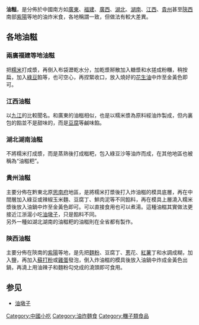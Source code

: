 {{Unreferenced|time=2018-02-01T06:49:35+00:00}}
{{Infobox Chinese|pic=|picsize=|piccap=|s=油糍|t=油糍|p=yóu cí|j=jau4 ci4|poj=iû chû||}}
'''油糍'''，是分佈於中國南方如[[廣東|廣東]]、[[福建|福建]]、[[廣西|廣西]]、[[湖北|湖北]]、[[湖南|湖南]]、[[江西|江西]]、[[貴州|貴州]]甚至[[陝西|陝西]]南部[[紫陽|紫陽]]等地的油炸米食，各地稱謂一致，但做法有較大差異。

== 各地油糍 ==

=== 兩廣福建等地油糍 ===

把[[糯米|糯米]]打成漿，再倒入布袋瀝乾水分，加乾漿掰散加入糖漿和水搓成粉糰，稍按扁，加入[[綠豆|綠豆]]餡等，也可空心，再捏緊收口，放入燒好的[[花生油|花生油]]中炸至金黃色即可。

=== 江西油糍 ===

以[[九江|九江]]的比較聞名。和廣東的油糍相似，也是以糯米漿為原料經油炸製成，但内裏包的餡並不是甜味的，而是[[豆腐|豆腐]]等鹹味餡。

=== 湖北湖南油糍 ===

不將糯米打成漿，而是蒸熟後打成糍粑，包入綠豆沙等油炸而成，在其他地區也被稱為“油糍粑”。

=== 貴州油糍 ===

主要分佈在黔東北原[[思南府|思南府]]地區，是將糯米打漿後打入炸油糍的模具底層，再在中間層加入綠豆或辣椒玉米麵、豆腐丁、鮮肉泥等不同餡料，再在模具上層澆入糯米漿後放入油鍋中炸至金黃色即可。可以直接食用也可以煮湯。這種油糍其實做法更接近江浙滬小吃[[油墩子|油墩子]]，只是餡料不同。<br>
另外一種如湖北湖南的油糍粑的油糍則在全省都有製作。

=== 陝西油糍 ===

主要分佈在陝南的[[紫陽|紫陽]]等地，是先把[[麵粉|麵粉]]、豆腐丁、[[蔥|蔥]]花、[[紅薯|紅薯]]丁和水調成糊，加入鹽，再加入[[蘇打粉|蘇打粉]]或[[雞蛋|雞蛋]]發泡，倒入炸油糍的模具後放入油鍋中炸成金黃色出鍋，再澆上用油辣子和麵粉勾兌成的澆頭即可食用。

== 参见 ==
* [[油墩子|油墩子]]

[[Category:中國小吃|Category:中國小吃]]
[[Category:油炸麵食|Category:油炸麵食]]
[[Category:糰子類食品|Category:糰子類食品]]